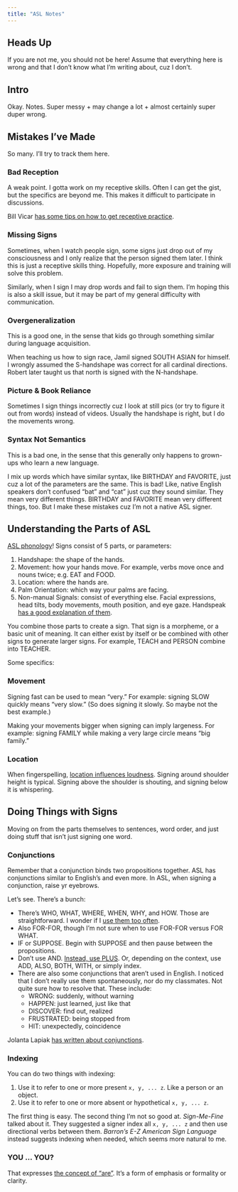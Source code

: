 ```yaml
---
title: "ASL Notes"
---
```



## Heads Up {.unnumbered .unlisted}

If you are not me, you should not be here! Assume that everything here is wrong and that I don't know what I'm writing about, cuz I don't.


## Intro

Okay. Notes. Super messy + may change a lot + almost certainly super duper wrong.


## Mistakes I've Made

So many. I'll try to track them here.

### Bad Reception

A weak point. I gotta work on my receptive skills. Often I can get the gist, but the specifics are beyond me. This makes it difficult to participate in discussions.

Bill Vicar [has some tips on how to get receptive practice](https://www.lifeprint.com/asl101/topics/receptive-asl-skills-practice.htm).

### Missing Signs

Sometimes, when I watch people sign, some signs just drop out of my consciousness and I only realize that the person signed them later. I think this is just a receptive skills thing. Hopefully, more exposure and training will solve this problem.

Similarly, when I sign I may drop words and fail to sign them. I'm hoping this is also a skill issue, but it may be part of my general difficulty with communication.

### Overgeneralization

This is a good one, in the sense that kids go through something similar during language acquisition.

When teaching us how to sign race, Jamil signed SOUTH ASIAN for himself. I wrongly assumed the S-handshape was correct for all cardinal directions. Robert later taught us that north is signed with the N-handshape.

### Picture & Book Reliance

Sometimes I sign things incorrectly cuz I look at still pics (or try to figure it out from words) instead of videos. Usually the handshape is right, but I do the movements wrong.

### Syntax Not Semantics

This is a bad one, in the sense that this generally only happens to grown-ups who learn a new language.

I mix up words which have similar syntax, like BIRTHDAY and FAVORITE, just cuz a lot of the parameters are the same. This is bad! Like, native English speakers don't confused "bat" and "cat" just cuz they sound similar. They mean very different things. BIRTHDAY and FAVORITE mean very different things, too. But I make these mistakes cuz I'm not a native ASL signer.


## Understanding the Parts of ASL

[ASL phonology](https://www.handspeak.com/learn/index.php?id=97)! Signs consist of 5 parts, or parameters:

1. Handshape: the shape of the hands.
2. Movement: how your hands move. For example, verbs move once and nouns twice; e.g. EAT and FOOD.
3. Location: where the hands are.
4. Palm Orientation: which way your palms are facing.
5. Non-manual Signals: consist of everything else. Facial expressions, head tilts, body movements, mouth position, and eye gaze. Handspeak [has a good explanation of them](https://www.handspeak.com/learn/index.php?id=158).

You combine those parts to create a sign. That sign is a morpheme, or a basic unit of meaning. It can either exist by itself or be combined with other signs to generate larger signs. For example, TEACH and PERSON combine into TEACHER.

Some specifics:

### Movement

Signing fast can be used to mean "very." For example: signing SLOW quickly means "very slow." (So does signing it slowly. So maybe not the best example.)

Making your movements bigger when signing can imply largeness. For example: signing FAMILY while making a very large circle means "big family."

### Location

When fingerspelling, [location influences loudness](https://youtu.be/IeeMM7Nts6I). Signing around shoulder height is typical. Signing above the shoulder is shouting, and signing below it is whispering.


## Doing Things with Signs

Moving on from the parts themselves to sentences, word order, and just doing stuff that isn't just signing one word.

### Conjunctions

Remember that a conjunction binds two propositions together. ASL has conjunctions similar to English's and even more. In ASL, when signing a conjunction, raise yr eyebrows.

Let's see. There's a bunch:

- There's WHO, WHAT, WHERE, WHEN, WHY, and HOW. Those are straightforward. I wonder if I [use them too often](https://youtu.be/c-tT_VWfyNU).
- Also FOR-FOR, though I'm not sure when to use FOR-FOR versus FOR WHAT.
- IF or SUPPOSE. Begin with SUPPOSE and then pause between the propositions.
- Don't use AND. [Instead, use PLUS](https://lifeprint.com/asl101/pages-signs/a/and.htm). Or, depending on the context, use ADD, ALSO, BOTH, WITH, or simply index.
- There are also some conjunctions that aren't used in English. I noticed that I don't really use them spontaneously, nor do my classmates. Not quite sure how to resolve that. These include:
  + WRONG: suddenly, without warning
  + HAPPEN: just learned, just like that
  + DISCOVER: find out, realized
  + FRUSTRATED: being stopped from
  + HIT: unexpectedly, coincidence

Jolanta Lapiak [has written about conjunctions](https://www.handspeak.com/learn/index.php?id=35).

### Indexing

You can do two things with indexing:

1. Use it to refer to one or more present `x, y, ... z`. Like a person or an object.
2. Use it to refer to one or more absent or hypothetical `x, y, ... z`.

The first thing is easy. The second thing I'm not so good at. _Sign-Me-Fine_ talked about it. They suggested a signer index all `x, y, ... z` and then use directional verbs between them. _Barron's E-Z American Sign Language_ instead suggests indexing when needed, which seems more natural to me.

### YOU ... YOU?

That expresses [the concept of "are"](https://www.lifeprint.com/asl101/pages-signs/a/are.htm). It's a form of emphasis or formality or clarity.
